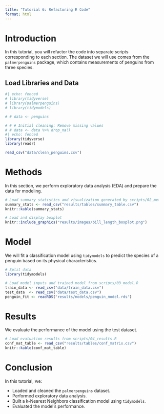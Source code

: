 ```yaml
---
title: "Tutorial 6: Refactoring R Code"
format: html
---
```


# Introduction

In this tutorial, you will refactor the code into separate scripts corresponding to each section. The dataset we will use comes from the `palmerpenguins` package, which contains measurements of penguins from three species.

## Load Libraries and Data

```r
#| echo: fenced
# library(tidyverse)
# library(palmerpenguins)
# library(tidymodels)

# # data <- penguins

# # # Initial cleaning: Remove missing values
# # data <- data %>% drop_na()
#| echo: fenced
library(tidyverse)
library(readr)

read_csv("data/clean_penguins.csv")
```

# Methods

In this section, we perform exploratory data analysis (EDA) and prepare the data for modeling.

```r
# Load summary statistics and visualization generated by scripts/02_methods.R
summary_stats <- read_csv("results/tables/summary_table.csv")
knitr::kable(summary_stats)

# Load and display boxplot
knitr::include_graphics("results/images/bill_length_boxplot.png")

```

# Model

We will fit a classification model using `tidymodels` to predict the species of a penguin based on its physical characteristics.

```r
# Split data
library(tidymodels)

# Load model inputs and trained model from scripts/03_model.R
train_data <- read_csv("data/train_data.csv")
test_data  <- read_csv("data/test_data.csv")
penguin_fit <- readRDS("results/models/penguin_model.rds")
```

# Results

We evaluate the performance of the model using the test dataset.

```r
# Load evaluation results from scripts/04_results.R
conf_mat_table <- read_csv("results/tables/conf_matrix.csv")
knitr::kable(conf_mat_table)
```

# Conclusion

In this tutorial, we:

- Loaded and cleaned the `palmerpenguins` dataset.
- Performed exploratory data analysis.
- Built a k-Nearest Neighbors classification model using `tidymodels`.
- Evaluated the model's performance.